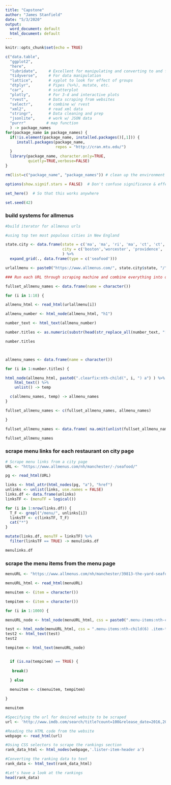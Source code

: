 ```yaml
---
title: "Capstone"
author: "James Stanfield"
date: "5/3/2020"
output:
  word_document: default
  html_document: default
---
```


```r
knitr::opts_chunk$set(echo = TRUE)

c("data.table",
  "ggplot2",
  "here",
  "lubridate",     # Excellent for manipulating and converting to and from 'date' data
  "tidyverse",     # For data manipulation
  "lattice",       # xyplot to look for effect of groups
  "dtplyr",        # Pipes (%>%), mutate, etc.
  "car",           # scatterplot
  "plotly",        # For 3-d and interactive plots
  "rvest",         # Data scraping from websites
  "selectr",       # combine w/ rvest
  "xml2",          # read xml data
  "stringr",       # Data cleaning and prep
  "jsonlite",      # work w/ JSON data
  "purrr"         # map function
  ) -> package_names
for(package_name in package_names) {
  if(!is.element(package_name, installed.packages()[,1])) {
     install.packages(package_name,
                      repos = "http://cran.mtu.edu/")
  }
  library(package_name, character.only=TRUE,
          quietly=TRUE,verbose=FALSE)
}

rm(list=c("package_name", "package_names")) # clean up the environment

options(show.signif.stars = FALSE)  # Don't confuse significance & effect size!

set_here()  # So that this works anywhere

set.seed(42)
```



### build systems for allmenus

```r
#build iterator for allmenus urls

#using top ten most populous cities in New England

state.city <- data.frame(state = c('ma', 'ma', 'ri', 'ma', 'ct', 'ct', 'ct', 'ct', 'ct', 'nh'), 
                         city = c('boston','worcester', 'providence', 'springfield', 'bridgeport', 'new-haven', 'hartford', 'stamford', 'waterbury', 'manchester')
                         ) %>% 
  expand_grid(., data.frame(type = c('seafood')))

urlallmenu <- paste0("https://www.allmenus.com/", state.city$state, "/", state.city$city, "/-/", state.city$type, "/")


```



```r
### Run each URL through scraping machine and combine everything into one data.frame

fullset_allmenu_names <- data.frame(name = character())

for (i in 1:10) {

allmenu_html <- read_html(urlallmenu[i])

allmenu_number <- html_node(allmenu_html, "h1")

number_text <- html_text(allmenu_number)

number.titles <- as.numeric(substr(head(str_replace_all(number_text, "[\r\n]" , "")), 2, 3))

number.titles



allmenu_names <- data.frame(name = character())

for (i in 1:number.titles) {

html_node(allmenu_html, paste0(".clearfix:nth-child(", i, ") a") ) %>%
    html_text() %>%
    unlist() -> temp

  c(allmenu_names, temp) -> allmenu_names
}

fullset_allmenu_names <- c(fullset_allmenu_names, allmenu_names)

}

fullset_allmenu_names <- data.frame( na.omit(unlist(fullset_allmenu_names) ) )

fullset_allmenu_names
```

### scrape menu links for each restaurant on city page

```r
# Scrape menu links from a city page
URL <- "https://www.allmenus.com/nh/manchester/-/seafood/"

pg <- read_html(URL)

links <- html_attr(html_nodes(pg, "a"), "href")
unlinks <- unlist(links, use.names = FALSE)
links.df <- data.frame(unlinks)
linksTF <- (menuTF = logical())

for (i in 1:nrow(links.df)) {
  T_F <- grepl("/menu/", unlinks[i])
  linksTF <- c(linksTF, T_F)
  cat("*")
}

mutate(links.df, menuTF = linksTF) %>%
  filter(linksTF == TRUE) -> menulinks.df

menulinks.df
```

### scrape the menu items from the menu page

```r
menuURL <- "https://www.allmenus.com/nh/manchester/39813-the-yard-seafood-steakhouse/menu/"

menuURL_html <- read_html(menuURL)

menuitem <- (item = character())

tempitem <- (item = character())

for (i in 1:1000) {

menuURL_node <- html_node(menuURL_html, css = paste0(".menu-items:nth-child(", i, ") .item-title"))

test <- html_node(menuURL_html, css = ".menu-items:nth-child(6) .item-title")
test2 <- html_text(test)
test2

tempitem <- html_text(menuURL_node)


  if (is.na(tempitem) == TRUE) {
  
   break()
  
  } else

  menuitem <- c(menuitem, tempitem)

}

menuitem

```

```r
#Specifying the url for desired website to be scraped
url <- 'http://www.imdb.com/search/title?count=100&release_date=2016,2016&title_type=feature'

#Reading the HTML code from the website
webpage <- read_html(url)

#Using CSS selectors to scrape the rankings section
rank_data_html <- html_nodes(webpage,'.lister-item-header a')

#Converting the ranking data to text
rank_data <- html_text(rank_data_html)

#Let's have a look at the rankings
head(rank_data)
```



